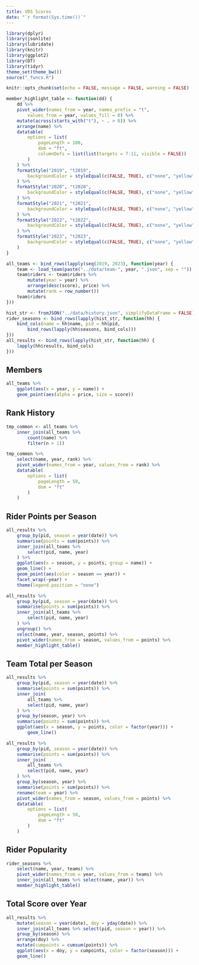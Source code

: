 ```yaml
---
title: VDS Scores
date: "`r format(Sys.time())`"
---
```


```r
library(dplyr)
library(jsonlite)
library(lubridate)
library(knitr)
library(ggplot2)
library(DT)
library(tidyr)
theme_set(theme_bw())
source("_funcs.R")

knitr::opts_chunk$set(echo = FALSE, message = FALSE, warning = FALSE)

member_highlight_table <- function(dd) {
    dd %>%
    pivot_wider(names_from = year, names_prefix = "t",
        values_from = year, values_fill = 0) %>%
    mutate(across(starts_with("t"), ~ . > 0)) %>%
    arrange(name) %>%
    datatable(
        options = list(
            pageLength = 100,
            dom = "ft",
            columnDefs = list(list(targets = 7:11, visible = FALSE))
        )
    ) %>%
    formatStyle("2019", "t2019",
        backgroundColor = styleEqual(c(FALSE, TRUE), c("none", "yellow"))
    ) %>%
    formatStyle("2020", "t2020",
        backgroundColor = styleEqual(c(FALSE, TRUE), c("none", "yellow"))
    ) %>%
    formatStyle("2021", "t2021",
        backgroundColor = styleEqual(c(FALSE, TRUE), c("none", "yellow"))
    ) %>%
    formatStyle("2022", "t2022",
        backgroundColor = styleEqual(c(FALSE, TRUE), c("none", "yellow"))
    ) %>%
    formatStyle("2023", "t2023",
        backgroundColor = styleEqual(c(FALSE, TRUE), c("none", "yellow"))
    )
}
```

```r
all_teams <- bind_rows(lapply(seq(2019, 2023), function(year) {
    team <- load_team(paste("../data/team-", year, ".json", sep = ""))
    team$riders <- team$riders %>%
        mutate(year = year) %>%
        arrange(desc(score), price) %>%
        mutate(rank = row_number())
    team$riders
}))

hist_str <- fromJSON("../data/history.json", simplifyDataFrame = FALSE)
rider_seasons <- bind_rows(lapply(hist_str, function(hh) {
    bind_cols(name = hh$name, pid = hh$pid, 
        bind_rows(lapply(hh$seasons, bind_cols)))
}))
all_results <- bind_rows(lapply(hist_str, function(hh) {
    lapply(hh$results, bind_cols)
}))
```
## Members

```r
all_teams %>%
    ggplot(aes(x = year, y = name)) +
    geom_point(aes(alpha = price, size = score))
```

## Rank History

```r
tmp_common <- all_teams %>%
    inner_join(all_teams %>%
        count(name) %>%
        filter(n > 1))

tmp_common %>%
    select(name, year, rank) %>%
    pivot_wider(names_from = year, values_from = rank) %>%
    datatable(
        options = list(
            pageLength = 50,
            dom = "ft"
        )
    )
```

## Rider Points per Season

```r
all_results %>%
    group_by(pid, season = year(date)) %>%
    summarise(points = sum(points)) %>%
    inner_join(all_teams %>%
        select(pid, name, year)
    ) %>%
    ggplot(aes(x = season, y = points, group = name)) +
    geom_line() +
    geom_point(aes(color = season == year)) +
    facet_wrap(~year) +
    theme(legend.position = "none")
```

```r
all_results %>%
    group_by(pid, season = year(date)) %>%
    summarise(points = sum(points)) %>%
    inner_join(all_teams %>%
        select(pid, name, year)
    ) %>%
    ungroup() %>%
    select(name, year, season, points) %>%
    pivot_wider(names_from = season, values_from = points) %>%
    member_highlight_table()
```

## Team Total per Season

```r
all_results %>%
    group_by(pid, season = year(date)) %>%
    summarise(points = sum(points)) %>%
    inner_join(
        all_teams %>%
        select(pid, name, year)
    ) %>%
    group_by(season, year) %>%
    summarise(points = sum(points)) %>%
    ggplot(aes(x = season, y = points, color = factor(year))) +
        geom_line()
```

```r
all_results %>%
    group_by(pid, season = year(date)) %>%
    summarise(points = sum(points)) %>%
    inner_join(
        all_teams %>%
        select(pid, name, year)
    ) %>%
    group_by(season, year) %>%
    summarise(points = sum(points)) %>%
    rename(team = year) %>%
    pivot_wider(names_from = season, values_from = points) %>%
    datatable(
        options = list(
            pageLength = 50,
            dom = "ft"
        )
    )
```

## Rider Popularity

```r
rider_seasons %>%
    select(name, year, teams) %>%
    pivot_wider(names_from = year, values_from = teams) %>%
    inner_join(all_teams %>% select(name, year)) %>%
    member_highlight_table()
```

## Total Score over Year

```r
all_results %>%
    mutate(season = year(date), doy = yday(date)) %>%
    inner_join(all_teams %>% select(pid, season = year)) %>%
    group_by(season) %>%
    arrange(doy) %>%
    mutate(cumpoints = cumsum(points)) %>%
    ggplot(aes(x = doy, y = cumpoints, color = factor(season))) +
    geom_line()
```